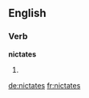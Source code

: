 ==English==

===Verb===
'''nictates'''

# {{en-third-person singular of|nictate}}

[[de:nictates]]
[[fr:nictates]]